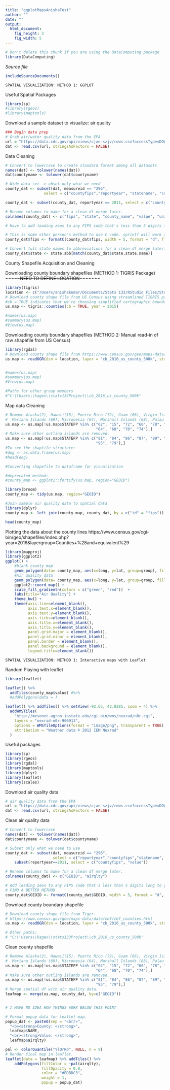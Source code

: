 ```yaml
---
title: "ggplotMapsAnishaTest"
author: ""
date: ""
output: 
  html_document:
    fig_height: 3
    fig_width: 5
---
```

<!-- Don't edit in between this line and the one below -->
```r
# Don't delete this chunk if you are using the DataComputing package
library(DataComputing)
```
*Source file* 
```r
includeSourceDocuments()
```
<!-- Don't edit the material above this line -->

~~~~~~~~~~~~~~~~~~~~~~~~~~~~~~~~~~~~~~~~~
SPATIAL VISUALIZATION: METHOD 1: GGPLOT
~~~~~~~~~~~~~~~~~~~~~~~~~~~~~~~~~~~~~~~~~

Useful Spatial Packages
```r
library(sp)
#library(rgeos)
#library(maptools)
```

Download a sample dataset to visualize: air quality 
```r
### Begin data prep
# Grab air/water quality data from the EPA
url = "https://data.cdc.gov/api/views/cjae-szjv/rows.csv?accessType=DOWNLOAD"
dat <- read.csv(url, stringsAsFactors = FALSE)
```

Data Cleaning
```r
# Convert to lowercase to create standard format among all datasets
names(dat) <- tolower(names(dat))
dat$countyname <- tolower(dat$countyname)

# Wide data set -> ubset only what we need
county_dat <- subset(dat, measureid == "296", 
                 select = c("countyfips","reportyear", "statename", "countyname", "value", "unitname"))

county_dat <- subset(county_dat, reportyear == 2011, select = c("countyfips","statename", "countyname", "value", "unitname"))

# Rename columns to make for a clean df merge later.
colnames(county_dat) <- c("fips", "state", "county_name", "value", "unitname")

# Have to add leading zeos to any FIPS code that's less than 5 digits long to get a good match.

# This is some other person's method to use C code. sprintf will work as well.
county_dat$fips <- formatC(county_dat$fips, width = 5, format = "d", flag = "0")

# Convert full state names to abbreviations for a clean df merge later.
county_dat$state <- state.abb[match(county_dat$state,state.name)]

```

County Shapefile Acquisition and Cleaning

Downloading county boundary shapefiles (METHOD 1: TIGRIS Package)
~~~~~~~NEED TO DEFINE LOCATION~~~~~~~~~
```r
library(tigris)
location <- c("/Users/anishakumar/Documents/Stats 133/RStudio Files/Stats133Project/cb_2016_us_county_500k")
# Download county shape file from US Census using streamlined TIGRIS package. 
#cb = TRUE indicates that we're choosing simplified cartographic boundaries
us.map <- tigris::counties(cb = TRUE, year = 2015)

#names(us.map)
#summary(us.map)
#View(us.map)

```

Downloading county boundary shapefiles (METHOD 2: Manual read-in of raw shapefile from US Census)
```r
library(rgdal)
# Download county shape file from https://www.census.gov/geo/maps-data/data/tiger.html
us.map <- readOGR(dsn = location, layer = "cb_2016_us_county_500k", stringsAsFactors = FALSE)


#names(us.map)
#summary(us.map)
#View(us.map)

#Paths for other group members
#"C:\\Users\\kagex\\stats133Project\\cb_2016_us_county_500k"
```

Map data Cleaning
```r
# Remove Alaska(2), Hawaii(15), Puerto Rico (72), Guam (66), Virgin Islands (78), American Samoa (60)
#  Mariana Islands (69), Micronesia (64), Marshall Islands (68), Palau (70), Minor Islands (74)
us.map <- us.map[!us.map$STATEFP %in% c("02", "15", "72", "66", "78", "60", "69",
                                        "64", "68", "70", "74"),]
# Make sure other outling islands are removed.
us.map <- us.map[!us.map$STATEFP %in% c("81", "84", "86", "87", "89", "71", "76",
                                        "95", "79"),]
#To see the shapfile structure:
#dog <- as.data.frame(us.map)
#head(dog)

#Converting shapefile to dataframe for visualization

#deprecated method:
#county_map <- ggplot2::fortify(us.map, region="GEOID")

library(broom)
county_map <- tidy(us.map, region="GEOID")

#Join sample air quality data to spatial data
library(dplyr)
county_map <- left_join(county_map, county_dat, by = c("id" = "fips"))

head(county_map)
```

Plotting the data about the county lines
https://www.census.gov/cgi-bin/geo/shapefiles/index.php?year=2016&layergroup=Counties+%28and+equivalent%29

```r
library(mapproj)
library(ggplot2)
ggplot() +
    #blank county map
    geom_polygon(data= county_map, aes(x=long, y=lat, group=group), fill = "white", color="black", size=0.25) +
    #Air quality data
    geom_polygon(data= county_map, aes(x=long, y=lat, group=group, fill = value), color="black", size=0.25) +
    ggplot2::coord_map() +
    scale_fill_gradientn(colors = c("green", "red"))  +
    labs(title="Air Quality") + 
    theme_bw() +
    theme(axis.line=element_blank(),
          axis.text.x=element_blank(),
          axis.text.y=element_blank(),
          axis.ticks=element_blank(),
          axis.title.x=element_blank(),
          axis.title.y=element_blank(),
          panel.grid.major = element_blank(),
          panel.grid.minor = element_blank(),
          panel.border = element_blank(),
          panel.background = element_blank(),
          legend.title=element_blank())
```

~~~~~~~~~~~~~~~~~~~~~~~~~~~~~~~~~~~~~~~~~
SPATIAL VISUALIZATION: METHOD 1: Interactive maps with Leaflet
~~~~~~~~~~~~~~~~~~~~~~~~~~~~~~~~~~~~~~~~~

Random Playing with leaflet
```r
library(leaflet)

leaflet() %>%
  addTiles(county_map$value) #%>%
  #addPolygons(data = )

leaflet() %>% addTiles() %>% setView(-93.65, 42.0285, zoom = 4) %>%
  addWMSTiles(
    "http://mesonet.agron.iastate.edu/cgi-bin/wms/nexrad/n0r.cgi",
    layers = "nexrad-n0r-900913",
    options = WMSTileOptions(format = "image/png", transparent = TRUE),
    attribution = "Weather data © 2012 IEM Nexrad"
  )
```

Useful packages
```r
library(sp)
library(rgeos)
library(rgdal)
library(maptools)
library(dplyr)
library(leaflet)
library(scales)
```

Download air quality data 
```r
# air quality data from the EPA
url = "https://data.cdc.gov/api/views/cjae-szjv/rows.csv?accessType=DOWNLOAD"
dat <- read.csv(url, stringsAsFactors = FALSE)
```

Clean air quality data
```r
# Convert to lowercase
names(dat) <- tolower(names(dat))
dat$countyname <- tolower(dat$countyname)

# Subset only what we need to use
county_dat <- subset(dat, measureid == "296", 
                     select = c("reportyear","countyfips","statename", "countyname", "value", "unitname")) %>%
    subset(reportyear==2011, select = c("countyfips", "value"))

# Rename columns to make for a clean df merge later.
colnames(county_dat) <- c("GEOID", "airqlty")

# Add leading zeos to any FIPS code that's less than 5 digits long to get a good match.
# FIND A BETTER METHOD
county_dat$GEOID <- formatC(county_dat$GEOID, width = 5, format = "d", flag = "0")
```

Download county boundary shapefile
```r
# Download county shape file from Tiger.
# https://www.census.gov/geo/maps-data/data/cbf/cbf_counties.html
us.map <- readOGR(dsn = location, layer = "cb_2016_us_county_500k", stringsAsFactors = FALSE)

# Other paths:
# "C:\\Users\\kagex\\stats133Project\\cb_2016_us_county_500k"
```

Clean county shapefile 
```r
# Remove Alaska(2), Hawaii(15), Puerto Rico (72), Guam (66), Virgin Islands (78), American Samoa (60)
#  Mariana Islands (69), Micronesia (64), Marshall Islands (68), Palau (70), Minor Islands (74)
us.map <- us.map[!us.map$STATEFP %in% c("02", "15", "72", "66", "78", "60", "69",
                                        "64", "68", "70", "74"),]
# Make sure other outling islands are removed.
us.map <- us.map[!us.map$STATEFP %in% c("81", "84", "86", "87", "89", "71", "76",
                                        "95", "79"),]
# Merge spatial df with air quality data.
leafmap <- merge(us.map, county_dat, by=c("GEOID"))


# I HAVE NO IDEA HOW THINGS WORK BELOW THIS POINT 

# Format popup data for leaflet map.
popup_dat <- paste0(sep = "<br/>",
  "<b><strong>County: </strong>", 
  leafmap$NAME, 
  "<br><strong>Value: </strong>", 
  leafmap$airqlty)

pal <- colorQuantile("YlOrRd", NULL, n = 9)
# Render final map in leaflet.
leaflet(data = leafmap) %>% addTiles() %>%
    addPolygons(fillColor = ~pal(airqlty), 
                fillOpacity = 0.8, 
                color = "#BDBDC3", 
                weight = 1,
                popup = popup_dat)

```

